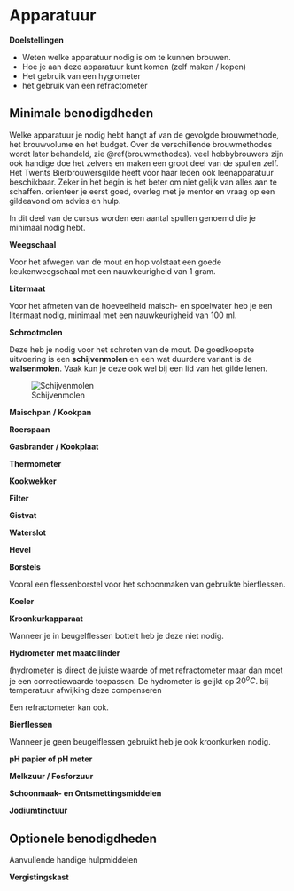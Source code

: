 # Apparatuur {#apparatuur}

**Doelstellingen**

-  Weten welke apparatuur nodig is om te kunnen brouwen.
-  Hoe je aan deze apparatuur kunt komen (zelf maken / kopen)
-  Het gebruik van een hygrometer
-  het gebruik van een refractometer

## Minimale benodigdheden

Welke apparatuur je nodig hebt hangt af van de gevolgde brouwmethode, het brouwvolume en het budget. Over de verschillende brouwmethodes wordt later behandeld, zie \@ref(brouwmethodes). veel hobbybrouwers zijn ook handige doe het zelvers en maken een groot deel van de spullen zelf. Het Twents Bierbrouwersgilde heeft voor haar leden ook leenapparatuur beschikbaar. Zeker in het begin is het beter om niet gelijk van alles aan te schaffen. orienteer je eerst goed, overleg met je mentor en vraag op een gildeavond om advies en hulp.

In dit deel van de cursus worden een aantal spullen genoemd die je minimaal nodig hebt.

**Weegschaal**

Voor het afwegen van de mout en hop volstaat een goede keukenweegschaal met een nauwkeurigheid van 1 gram.

**Litermaat**

Voor het afmeten van de hoeveelheid maisch- en spoelwater heb je een litermaat nodig, minimaal met een nauwkeurigheid van 100 ml.

**Schrootmolen**

Deze heb je nodig voor het schroten van de mout. De goedkoopste uitvoering is een **schijvenmolen** en een wat duurdere variant is de **walsenmolen**. Vaak kun je deze ook wel bij een lid van het gilde lenen.

![Schijvenmolen](images/schijvenmolen.png)

**Maischpan / Kookpan**

**Roerspaan**

**Gasbrander / Kookplaat**

**Thermometer**

**Kookwekker**

**Filter**

**Gistvat**

**Waterslot**

**Hevel**

**Borstels**

Vooral een flessenborstel voor het schoonmaken van gebruikte bierflessen.

**Koeler**

**Kroonkurkapparaat**

Wanneer je in beugelflessen bottelt heb je deze niet nodig.

**Hydrometer met maatcilinder**

(hydrometer is direct de juiste waarde of met refractometer maar dan moet je een correctiewaarde toepassen. De hydrometer is geijkt op $20^oC$. bij temperatuur afwijking deze compenseren

Een refractometer kan ook.

**Bierflessen**

Wanneer je geen beugelflessen gebruikt heb je ook kroonkurken nodig.

**pH papier of pH meter**

**Melkzuur / Fosforzuur**

**Schoonmaak- en Ontsmettingsmiddelen**

**Jodiumtinctuur**

## Optionele benodigdheden

Aanvullende handige hulpmiddelen

**Vergistingskast**
